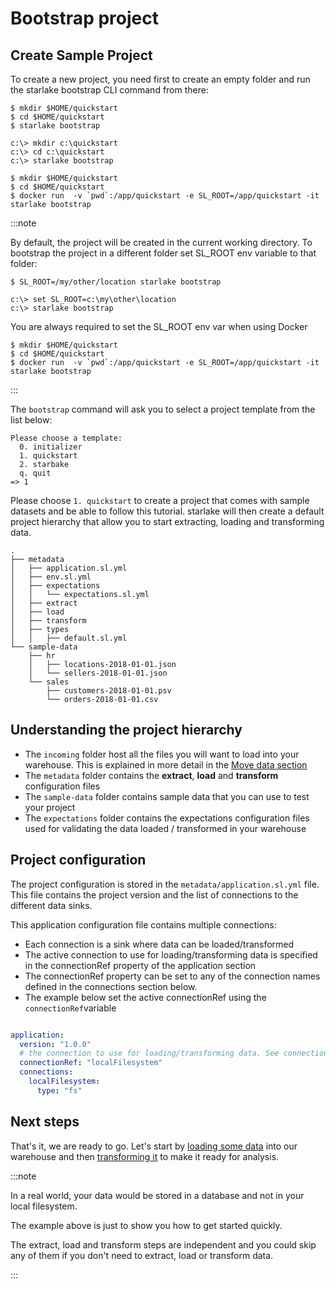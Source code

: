 #  Bootstrap project


## Create Sample Project

To create a new project, you need first to create an empty folder and run the
starlake bootstrap CLI command from there:

<Tabs groupId="platforms">
<TabItem value="linux_macos" label="Linux/MacOS">

```
$ mkdir $HOME/quickstart
$ cd $HOME/quickstart
$ starlake bootstrap
```

</TabItem>
<TabItem value="windows" label="Windows">

```
c:\> mkdir c:\quickstart
c:\> cd c:\quickstart
c:\> starlake bootstrap
```

</TabItem>
<TabItem value="docker" label="Docker">

```
$ mkdir $HOME/quickstart
$ cd $HOME/quickstart
$ docker run  -v `pwd`:/app/quickstart -e SL_ROOT=/app/quickstart -it starlake bootstrap
```


</TabItem>

</Tabs>

:::note

By default, the project will be created in the current working directory.
To bootstrap the project in a different folder set SL_ROOT env variable to that folder:


<Tabs groupId="platforms">
<TabItem value="linux_macos" label="Linux/MacOS">

```
$ SL_ROOT=/my/other/location starlake bootstrap
```

</TabItem>
<TabItem value="windows" label="Windows">

```
c:\> set SL_ROOT=c:\my\other\location
c:\> starlake bootstrap
```

</TabItem>
<TabItem value="docker" label="Docker">
You are always required to set the SL_ROOT env var when using Docker

```
$ mkdir $HOME/quickstart
$ cd $HOME/quickstart
$ docker run  -v `pwd`:/app/quickstart -e SL_ROOT=/app/quickstart -it starlake bootstrap
```

</TabItem>
</Tabs>

:::

The ```bootstrap``` command will ask you to select a project template from the list below:

``` text {3}
Please choose a template:
  0. initializer
  1. quickstart
  2. starbake
  q. quit
=> 1
```
Please choose `1. quickstart` to create a project that comes with sample datasets and be able to follow this tutorial.
starlake will then create a default project hierarchy that allow you to start extracting, loading and transforming data.


``` text {2,5,7,8,9,10}
.
├── metadata
│   ├── application.sl.yml
│   ├── env.sl.yml
│   ├── expectations
│   │   └── expectations.sl.yml
│   ├── extract
│   ├── load
│   ├── transform
│   ├── types
│   │   ├── default.sl.yml
└── sample-data
    ├── hr
    │   ├── locations-2018-01-01.json
    │   └── sellers-2018-01-01.json
    └── sales
        ├── customers-2018-01-01.psv
        └── orders-2018-01-01.csv

```

## Understanding the project hierarchy

- The `incoming` folder host all the files you will want to load into your warehouse. This is explained in more detail in the [Move data section](load)
- The `metadata` folder contains the __extract__, __load__ and __transform__ configuration files
- The `sample-data` folder contains sample data that you can use to test your project
- The `expectations` folder contains the expectations configuration files used for validating the data loaded / transformed in your warehouse

## Project configuration

The project configuration is stored in the `metadata/application.sl.yml` file. This file contains the project version and the list of connections to the different data sinks.


This application configuration file contains multiple connections:
- Each connection is a sink where data can be loaded/transformed
- The active connection to use for loading/transforming data is specified in the connectionRef property of the application section
- The connectionRef property can be set to any of the connection names defined in the connections section below.
- The example below set the active connectionRef using the `connectionRef`variable

```yaml

application:
  version: "1.0.0"
  # the connection to use for loading/transforming data. See connections section below
  connectionRef: "localFilesystem"
  connections:
    localFilesystem:
      type: "fs"

```

## Next steps

That's it, we are ready to go. Let's start by [loading some data](infer-schema) into our warehouse and then [transforming it](transform) to make it ready for analysis.

:::note

In a real world, your data would be stored in a database and not in your local filesystem.

The example above is just to show you how to get started quickly.

The extract, load and transform steps are independent and you could skip any of them if you don't need to extract, load or transform data.

:::
